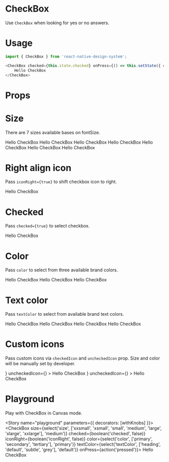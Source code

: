 
<Meta title="Design System|CheckBox" component={CheckBox} />

# CheckBox
Use `CheckBox` when looking for yes or no answers.

# Usage
```js
import { CheckBox } from 'react-native-design-system';

<CheckBox checked={this.state.checked} onPress={() => this.setState({ checked: !this.state.checked })}>
    Hello CheckBox
</CheckBox>
```

# Props
<Props of={CheckBox} />

# Size
There are 7 sizes available bases on fontSize.

<Preview>
  <Story name="size">
    <Stack>
      <CheckBox size="xxsmall">
        Hello CheckBox
      </CheckBox>
      <CheckBox size="xsmall">
        Hello CheckBox
      </CheckBox>
      <CheckBox size="small">
        Hello CheckBox
      </CheckBox>
      <CheckBox size="medium">
        Hello CheckBox
      </CheckBox>
      <CheckBox size="large">
        Hello CheckBox
      </CheckBox>
      <CheckBox size="xlarge">
        Hello CheckBox
      </CheckBox>
      <CheckBox size="xxlarge">
        Hello CheckBox
      </CheckBox>
    </Stack>
  </Story>
</Preview>

# Right align icon
Pass `iconRight={true}` to shift checkbox icon to right.

<Preview>
  <Story name="iconRight">
    <CheckBox iconRight>
        Hello CheckBox
    </CheckBox>
  </Story>
</Preview>

# Checked
Pass `checked={true}` to select checkbox.

<Preview>
  <Story name="checked">
    <CheckBox checked>
        Hello CheckBox
    </CheckBox>
  </Story>
</Preview>

# Color
Pass `color` to select from three available brand colors.

<Preview>
  <Story name="color">
    <Stack>
      <CheckBox color="primary">
        Hello CheckBox
      </CheckBox>
      <CheckBox color="secondary">
        Hello CheckBox
      </CheckBox>
      <CheckBox color="tertiary">
        Hello CheckBox
      </CheckBox>
    </Stack>
  </Story>
</Preview>

# Text color
Pass `textColor` to select from available brand text colors.

<Preview>
  <Story name="textColor">
    <Stack>
      <CheckBox textColor="heading">
        Hello CheckBox
      </CheckBox>
      <CheckBox textColor="default">
        Hello CheckBox
      </CheckBox>
      <CheckBox textColor="subtle">
        Hello CheckBox
      </CheckBox>
      <CheckBox textColor="grey">
        Hello CheckBox
      </CheckBox>
    </Stack>
  </Story>
</Preview>

# Custom icons
Pass custom icons via  `checkedIcon` and `uncheckedIcon` prop. Size and color will be manually set by developer.

<Preview>
  <Story name="icons">
    <Stack>
      <CheckBox
        checked={false}
        checkedIcon={<Ionicons
          name="ios-radio-button-on"
          size={24}
          color="#1e88e5" />}
        uncheckedIcon={<Ionicons
          name="ios-radio-button-off"
          size={24}
          color="#1e88e5" />}
      >
        Hello CheckBox
      </CheckBox>
      <CheckBox
        checked={true}
        checkedIcon={<Ionicons
          name="ios-radio-button-on"
          size={24}
          color="#1e88e5" />}
        uncheckedIcon={<Ionicons
          name="ios-radio-button-off"
          size={24}
          color="#1e88e5" />}
      >
        Hello CheckBox
      </CheckBox>
    </Stack>
  </Story>
</Preview>

# Playground

Play with CheckBox in Canvas mode.

<Story name="playground" parameters={{ decorators: [withKnobs] }}>
  <CheckBox
    size={select('size', ['xxsmall', 'xsmall', 'small', 'medium', 'large', 'xlarge', 'xxlarge'], 'medium')}
    checked={boolean('checked', false)}
    iconRight={boolean('iconRight', false)}
    color={select('color', ['primary', 'secondary', 'tertiary'], 'primary')}
    textColor={select('textColor', ['heading', 'default', 'subtle', 'grey'], 'default')}
    onPress={action('pressed')}>
    Hello CheckBox
  </CheckBox>
</Story>